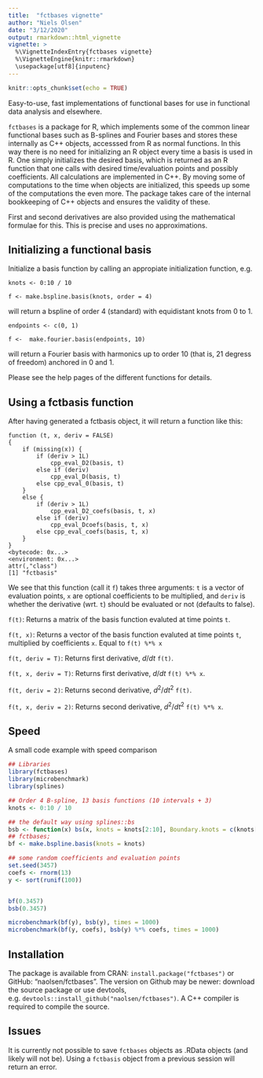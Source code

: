 ---
title:  "fctbases vignette"
author: "Niels Olsen"
date: "3/12/2020"
output: rmarkdown::html_vignette
vignette: >
  %\VignetteIndexEntry{fctbases vignette}
  %\VignetteEngine{knitr::rmarkdown}
  \usepackage[utf8]{inputenc}
---

```{r setup, include=FALSE}
knitr::opts_chunk$set(echo = TRUE)
```
Easy-to-use, fast implementations of functional bases for use in functional data analysis and elsewhere.

`fctbases` is a package for R, which implements some of the common linear functional bases such as B-splines and Fourier bases and stores these internally as C++ objects, accesssed from R as normal functions. 
In this way there is no need for initializing an R object every time a basis is used in R. One simply initializes the desired basis, which is returned as an R function that one calls with desired time/evaluation points and possibly coefficients. All calculations are implemented in C++. 
By moving some of computations to the time when objects are initialized, this speeds up some of the computations the even more.
The package takes care of the internal bookkeeping of C++ objects and ensures the validity of these. 

First and second derivatives are also provided using the mathematical formulae for this. This is precise and uses no approximations.  

## Initializing a functional basis
Initialize a basis function by calling an appropiate initialization function, e.g.

`knots <- 0:10 / 10`

`f <- make.bspline.basis(knots, order = 4)`

will return a bspline of order 4 (standard) with equidistant knots from 0 to 1.

`endpoints <- c(0, 1)`

`f <-  make.fourier.basis(endpoints, 10)`

will return a Fourier basis with harmonics up to order 10 (that is, 21 degress of freedom) anchored in 0 and 1. 

Please see the help pages of the different functions for details. 

## Using a fctbasis function
After having generated a fctbasis object, it will return a function like this:

````
function (t, x, deriv = FALSE) 
{
    if (missing(x)) {
        if (deriv > 1L) 
            cpp_eval_D2(basis, t)
        else if (deriv) 
            cpp_eval_D(basis, t)
        else cpp_eval_0(basis, t)
    }
    else {
        if (deriv > 1L) 
            cpp_eval_D2_coefs(basis, t, x)
        else if (deriv) 
            cpp_eval_Dcoefs(basis, t, x)
        else cpp_eval_coefs(basis, t, x)
    }
}
<bytecode: 0x...>
<environment: 0x...>
attr(,"class")
[1] "fctbasis"
````

We see that this function (call it `f`) takes three arguments: 
`t` is a vector of evaluation points, 
`x` are optional coefficients to be multiplied, 
and `deriv` is whether the derivative (wrt. `t`) should be evaluated or not (defaults to false).


`f(t)`: Returns a matrix of the basis function evaluted at time points `t`.

`f(t, x)`: Returns a vector of the basis function evaluted at time points `t`, multiplied by coefficients `x`. Equal to `f(t) %*% x`

`f(t, deriv = T)`: Returns first derivative, $d/dt$ `f(t)`.

`f(t, x, deriv = T)`: Returns first derivative,  $d/dt$ `f(t) %*% x`.

`f(t, deriv = 2)`: Returns second derivative, ${d^2}/ {dt^2}$ `f(t)`.

`f(t, x, deriv = 2)`: Returns second derivative, $d^2 / dt^2$ `f(t) %*% x`.




## Speed
A small code example with speed comparison
```{r pakker, warning=FALSE}
## Libraries
library(fctbases)
library(microbenchmark)
library(splines)
```
```{r speed, echo=TRUE}


## Order 4 B-spline, 13 basis functions (10 intervals + 3)
knots <- 0:10 / 10

## the default way using splines::bs
bsb <- function(x) bs(x, knots = knots[2:10], Boundary.knots = c(knots[1], knots[11]), intercept = T)
## fctbases;
bf <- make.bspline.basis(knots = knots)

## some random coefficients and evaluation points
set.seed(3457)
coefs <- rnorm(13)
y <- sort(runif(100))


bf(0.3457)
bsb(0.3457)

microbenchmark(bf(y), bsb(y), times = 1000)
microbenchmark(bf(y, coefs), bsb(y) %*% coefs, times = 1000)


```


## Installation
The package is available from CRAN: `install.package("fctbases")` or GitHub: "naolsen/fctbases". 
The version on Github may be newer: download the source package or use devtools, e.g. `devtools::install_github("naolsen/fctbases")`. A C++ compiler is required to compile the source.

## Issues
It is currently not possible to save `fctbases` objects as .RData objects (and likely will not be).
Using a `fctbasis` object from a previous session will return an error.


